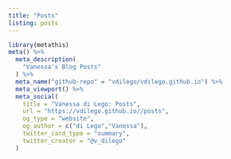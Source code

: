```yaml
---
title: "Posts"
listing: posts
---
```


```r
library(metathis)
meta() %>%
  meta_description(
    "Vanessa's Blog Posts"
  ) %>%
  meta_name("github-repo" = "vdilego/vdilego.github.io") %>%
  meta_viewport() %>%
  meta_social(
    title = "Vanessa di Lego: Posts",
    url = "https://vdilego.github.io//posts",
    og_type = "website",
    og_author = c("di Lego","Vanessa"),
    twitter_card_type = "summary",
    twitter_creator = "@v_dilego"
  )
```

